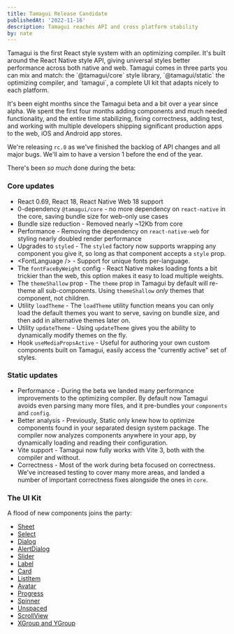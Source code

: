 ```yaml
---
title: Tamagui Release Candidate
publishedAt: '2022-11-16'
description: Tamagui reaches API and cross platform stability
by: nate
---
```


<IntroParagraph>
  Tamagui is the first React style system with an optimizing compiler. It's built around the React
  Native style API, giving universal styles better performance across both native and web.
</IntroParagraph>

<IntroParagraph>
  Tamagui comes in three parts you can mix and match: the `@tamagui/core` style library,
  `@tamagui/static` the optimizing compiler, and `tamagui`, a complete UI kit that adapts nicely to
  each platform.
</IntroParagraph>

It's been eight months since the Tamagui beta and a bit over a year since alpha. We spent the first four months adding components and much needed functionality, and the entire time stabilizing, fixing correctness, adding test, and working with multiple developers shipping significant production apps to the web, iOS and Android app stores.

We're releasing `rc.0` as we've finished the backlog of API changes and all major bugs. We'll aim to have a version 1 before the end of the year.

There's been _so much_ done during the beta:

### Core updates

- React 0.69, React 18, React Native Web 18 support
- 0-dependency `@tamagui/core` - no more dependency on `react-native` in the core, saving bundle size for web-only use cases
- Bundle size reduction - Removed nearly ~12Kb from core
- Performance - Removing the dependency on `react-native-web` for styling nearly doubled render performance
- Upgrades to `styled` - The `styled` factory now supports wrapping any component you give it, so long as that component accepts a `style` prop.
- &lt;FontLanguage /&gt; - Support for unique fonts per-language.
- The `fontFaceByWeight` config - React Native makes loading fonts a bit trickier than the web, this option makes it easy to load multiple weights.
- The `themeShallow` prop - The `theme` prop in Tamagui by default will re-theme all sub-components. Using `themeShallow` _only_ themes that component, not children.
- Utility `loadTheme` - The `loadTheme` utility function means you can only load the default themes you want to serve, saving on bundle size, and then add in alternative themes later on.
- Utility `updateTheme` - Using `updateTheme` gives you the ability to dynamically modify themes on the fly.
- Hook `useMediaPropsActive` - Useful for authoring your own custom components built on Tamagui, easily access the "currently active" set of styles.

### Static updates

- Performance - During the beta we landed many performance improvements to the optimizing compiler. By default now Tamagui avoids even parsing many more files, and it pre-bundles your `components` and `config`.
- Better analysis - Previously, Static only knew how to optimize components found in your separated design system package. The compiler now analyzes components anywhere in your app, by dynamically loading and reading their configuration.
- Vite support - Tamagui now fully works with Vite 3, both with the compiler and without.
- Correctness - Most of the work during beta focused on correctness. We've increased testing to cover many more areas, and landed a number of important correctness fixes alongside the ones in `core`.

### The UI Kit

A flood of new components joins the party:

- [Sheet](/docs/components/sheet)
- [Select](/docs/components/select)
- [Dialog](/docs/components/dialog)
- [AlertDialog](/docs/components/alert-dialog)
- [Slider](/docs/components/slider)
- [Label](/docs/components/label)
- [Card](/docs/components/card)
- [ListItem](/docs/components/list-item)
- [Avatar](/docs/components/avatar)
- [Progress](/docs/components/progress)
- [Spinner](/docs/components/spinner)
- [Unspaced](/docs/components/unspaced)
- [ScrollView](/docs/components/scroll-view)
- [XGroup and YGroup](/docs/components/group)
